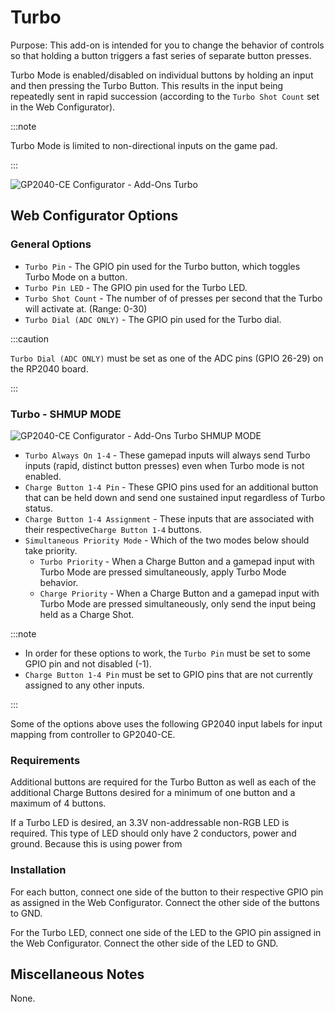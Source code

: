
# Turbo

Purpose: This add-on is intended for you to change the behavior of controls so that holding a button triggers a fast series of separate button presses.

Turbo Mode is enabled/disabled on individual buttons by holding an input and then pressing the Turbo Button. This results in the input being repeatedly sent in rapid succession (according to the `Turbo Shot Count` set in the Web Configurator).

:::note

Turbo Mode is limited to non-directional inputs on the game pad.

:::

![GP2040-CE Configurator - Add-Ons Turbo](../assets/images/gpc-add-ons-turbo.png)

## Web Configurator Options

### General Options

- `Turbo Pin` - The GPIO pin used for the Turbo button, which toggles Turbo Mode on a button.
- `Turbo Pin LED` - The GPIO pin used for the Turbo LED.
- `Turbo Shot Count` - The number of of presses per second that the Turbo will activate at. (Range: 0-30)
- `Turbo Dial (ADC ONLY)` - The GPIO pin used for the Turbo dial.

:::caution

`Turbo Dial (ADC ONLY)` must be set as one of the ADC pins (GPIO 26-29) on the RP2040 board.

:::

### Turbo - SHMUP MODE

![GP2040-CE Configurator - Add-Ons Turbo SHMUP MODE](../assets/images/gpc-add-ons-turbo-shmup.png)

- `Turbo Always On 1-4` - These gamepad inputs will always send Turbo inputs (rapid, distinct button presses) even when Turbo mode is not enabled.
- `Charge Button 1-4 Pin` - These GPIO pins used for an additional button that can be held down and send one sustained input regardless of Turbo status.
- `Charge Button 1-4 Assignment` - These inputs that are associated with their respective`Charge Button 1-4` buttons.
- `Simultaneous Priority Mode` - Which of the two modes below should take priority.
  - `Turbo Priority` - When a Charge Button and a gamepad input with Turbo Mode are pressed simultaneously, apply Turbo Mode behavior.
  - `Charge Priority` - When a Charge Button and a gamepad input with Turbo Mode are pressed simultaneously, only send the input being held as a Charge Shot.

:::note

- In order for these options to work, the `Turbo Pin` must be set to some GPIO pin and not disabled (-1).
- `Charge Button 1-4 Pin` must be set to GPIO pins that are not currently assigned to any other inputs.

:::

Some of the options above uses the following GP2040 input labels for input mapping from controller to GP2040-CE.

<InputTable />

### Requirements

Additional buttons are required for the Turbo Button as well as each of the additional Charge Buttons desired for a minimum of one button and a maximum of 4 buttons.

If a Turbo LED is desired, an 3.3V non-addressable non-RGB LED is required. This type of LED should only have 2 conductors, power and ground. Because this is using power from

### Installation

For each button, connect one side of the button to their respective GPIO pin as assigned in the Web Configurator. Connect the other side of the buttons to GND.

For the Turbo LED, connect one side of the LED to the GPIO pin assigned in the Web Configurator. Connect the other side of the LED to GND.

## Miscellaneous Notes

None.
